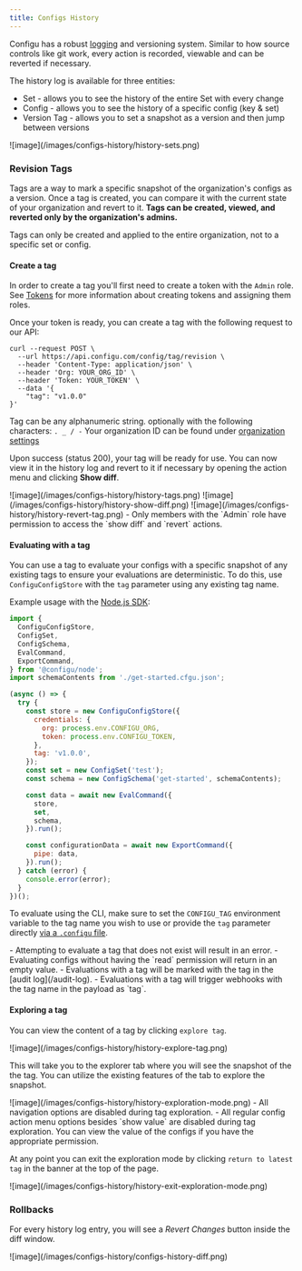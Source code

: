 ```yaml
---
title: Configs History
---
```


Configu has a robust [logging](/audit-log) and versioning system.
Similar to how source controls like git work, every action is recorded, viewable and can be reverted if necessary.

The history log is available for three entities:

- Set - allows you to see the history of the entire Set with every change
- Config - allows you to see the history of a specific config (key & set)
- Version Tag - allows you to set a snapshot as a version and then jump between versions

<Frame>![image](/images/configs-history/history-sets.png)</Frame>

### Revision Tags

Tags are a way to mark a specific snapshot of the organization's configs as a version.
Once a tag is created, you can compare it with the current state of your organization and revert to it.
**Tags can be created, viewed, and reverted only by the organization's admins.**

<Warning>
  Tags can only be created and applied to the entire organization, not to a specific set or config.
</Warning>

#### Create a tag

In order to create a tag you'll first need to create a token with the `Admin` role.
See [Tokens](/tokens/#assign-roles-to-a-token) for more information about creating tokens and assigning them roles.

Once your token is ready, you can create a tag with the following request to our API:

```shell
curl --request POST \
  --url https://api.configu.com/config/tag/revision \
  --header 'Content-Type: application/json' \
  --header 'Org: YOUR_ORG_ID' \
  --header 'Token: YOUR_TOKEN' \
  --data '{
	"tag": "v1.0.0"
}'
```

<Info>  Tag can be any alphanumeric string. optionally with the following characters: `. _ / -`</Info>
<Tip>  Your organization ID can be found under [organization settings](/settings)</Tip>

Upon success (status 200), your tag will be ready for use.
You can now view it in the history log and revert to it if necessary by opening the action menu and clicking **Show diff**.

<Frame>![image](/images/configs-history/history-tags.png)</Frame>

<Frame>![image](/images/configs-history/history-show-diff.png)</Frame>

<Frame>![image](/images/configs-history/history-revert-tag.png)</Frame>

<Info>
- Only members with the `Admin` role have permission to access the `show diff` and `revert` actions.
</Info>

#### Evaluating with a tag

You can use a tag to evaluate your configs with a specific snapshot of any existing tags to ensure your evaluations are deterministic. To do this, use `ConfiguConfigStore` with the `tag` parameter using any existing tag name.

Example usage with the [Node.js SDK](../sdk/nodejs-sdk):

```js
import {
  ConfiguConfigStore,
  ConfigSet,
  ConfigSchema,
  EvalCommand,
  ExportCommand,
} from '@configu/node';
import schemaContents from './get-started.cfgu.json';

(async () => {
  try {
    const store = new ConfiguConfigStore({
      credentials: {
        org: process.env.CONFIGU_ORG,
        token: process.env.CONFIGU_TOKEN,
      },
      tag: 'v1.0.0',
    });
    const set = new ConfigSet('test');
    const schema = new ConfigSchema('get-started', schemaContents);

    const data = await new EvalCommand({
      store,
      set,
      schema,
    }).run();

    const configurationData = await new ExportCommand({
      pipe: data,
    }).run();
  } catch (error) {
    console.error(error);
  }
})();
```

To evaluate using the CLI, make sure to set the `CONFIGU_TAG` environment variable to the tag name you wish to use or provide the `tag` parameter directly [via a `.configu` file](../cli-config).

<Warning>
- Attempting to evaluate a tag that does not exist will result in an error.
- Evaluating configs without having the `read` permission will return in an empty value.

</Warning>

<Info>
- Evaluations with a tag will be marked with the tag in the [audit log](/audit-log).
- Evaluations with a tag will trigger webhooks with the tag name in the payload as `tag`.
</Info>

#### Exploring a tag

You can view the content of a tag by clicking `explore tag`.

<Frame>![image](/images/configs-history/history-explore-tag.png)</Frame>

This will take you to the explorer tab where you will see the snapshot of the the tag. You can utilize the existing features of the tab to explore the snapshot.

<Frame>![image](/images/configs-history/history-exploration-mode.png)</Frame>

<Info>
- All navigation options are disabled during tag exploration.
- All regular config action menu options besides `show value` are disabled during tag exploration. You can view the value of the configs if you have the appropriate permission.
</Info>

At any point you can exit the exploration mode by clicking `return to latest tag` in the banner at the top of the page.

<Frame>![image](/images/configs-history/history-exit-exploration-mode.png)</Frame>

### Rollbacks

For every history log entry, you will see a _Revert Changes_ button inside the diff window.

<Frame>![image](/images/configs-history/configs-history-diff.png)</Frame>